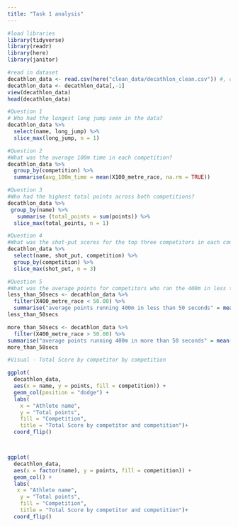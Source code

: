 ```yaml
---
title: "Task 1 analysis"
---
```


```r
#load libraries
library(tidyverse)
library(readr)
library(here)
library(janitor)
```

```r
#read in dataset
decathlon_data <- read.csv(here("clean_data/decathlon_clean.csv")) #, check.names = FALSE)
decathlon_data <- decathlon_data[,-1]
view(decathlon_data)
head(decathlon_data)
```


```r
#Question 1
# Who had the longest long jump seen in the data?
decathlon_data %>% 
  select(name, long_jump) %>% 
  slice_max(long_jump, n = 1)  
```


```r
#Question 2
#What was the average 100m time in each competition?
decathlon_data %>% 
  group_by(competition) %>% 
  summarise(avg_100m_time = mean(X100_metre_race, na.rm = TRUE))

```


```r
#Question 3
#Who had the highest total points across both competitions?
decathlon_data %>% 
 group_by(name) %>% 
   summarise (total_points = sum(points)) %>% 
  slice_max(total_points, n = 1)
```


```r
#Question 4
#What was the shot-put scores for the top three competitors in each competition?
decathlon_data %>% 
  select(name, shot_put, competition) %>% 
  group_by(competition) %>% 
  slice_max(shot_put, n = 3)
```


```r
#Question 5
#What was the average points for competitors who ran the 400m in less than 50 seconds vs. those than ran 400m in more than 50 seconds?
less_than_50secs <- decathlon_data %>% 
  filter(X400_metre_race < 50.00) %>% 
  summarise("average points running 400m in less than 50 seconds" = mean(points, na.rm = TRUE))
less_than_50secs

more_than_50secs <- decathlon_data %>% 
  filter(X400_metre_race > 50.00) %>% 
summarise("average points running 400m in more than 50 seconds" = mean(points, na.rm = TRUE))
more_than_50secs
```


```r
#Visual - Total Score by competitor by competition

ggplot(
  decathlon_data,
  aes(x = name, y = points, fill = competition)) +
  geom_col(position = "dodge") +
  labs(
    x = "Athlete name",
    y = "Total points",
    fill = "Competition",
    title = "Total Score by competitor and competition")+
  coord_flip()



ggplot(
  decathlon_data,
  aes(x = factor(name), y = points, fill = competition)) +
  geom_col() + 
  labs(
   x = "Athlete name",
    y = "Total points",
    fill = "Competition",
    title = "Total Score by competitor and competition")+
  coord_flip()
    
```

